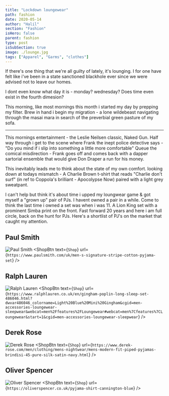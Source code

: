 ```yaml
---
title: "Lockdown loungewear"
path: fashion
date: 2020-05-14
author: "Halil"
section: "Fashion"
isHero: false
parent: fashion
type: post
isSubSection: true
image: ./lounge.jpg
tags: ["Apparel", "Garms", "clothes"]
---
```



If there's one thing that we're all guilty of lately, it's lounging.
I for one have felt like i've been in a state sanctioned blackhole ever since we were advised not to leave our homes.

I dont even know what day it is - monday? wednesday? Does time even exist in the fourth dimesion?

This morning, like most mornings this month i started my day by prepping my filter.
Brew in hand i begin my migration - a lone wildebeast navigating through the masai mara in search of the preverbial green pasture of my sofa.

------------

This mornings entertainment - the Leslie Neilsen classic, Naked Gun.
Half way through i get to the scene where Frank the inept 
police detective says - "Do you mind if i slip into something a little more comfortable" 
Queue the comical misdirection - Frank goes off and comes back with a dapper sartorial ensemble that 
would give Don Draper a run for his money. 

This inevitably leads me to think about the state of my own comfort. looking down at todays mismatch - 
A Charlie Brown t-shirt that reads "Charlie don't surf" (in ref to Coppola's brilliant - Apocolypse Now) 
paired with a light grey sweatpant.

I can't help but think it's about time i upped my loungwear game & got myself a "grown up" pair of PJs.
I havent owned a pair in a while. Come to think the last time i owned a set was when i was 11. A Lion King set with a prominent Simba print on the front.
Fast forward 20 years and here i am full circle, back on the hunt for PJs. Here's a shortlist of PJ's on the market that caught my attention.

## Paul Smith
![Paul Smith](./paul_smith.jpg)
<ShopBtn text={`Shop`} url={`https://www.paulsmith.com/uk/men-s-signature-stripe-cotton-pyjama-set`} />

## Ralph Lauren
![Ralph Lauren](./ralph_lauren.jpeg)
<ShopBtn text={`Shop`} url={`https://www.ralphlauren.co.uk/en/gingham-poplin-long-sleep-set-486046.html?dwvar486046_colorname=Light%20Blue%20Mini%20Gingham&cgid=men-accessories-loungewear-sleepwear&webcat=men%2Ffeatures%2FLoungewear#webcat=men%7Cfeatures%7CLoungewear&start=1&cgid=men-accessories-loungewear-sleepwear`} />

## Derek Rose
![Derek Rose](./derek_rose.jpg)
<ShopBtn text={`Shop`} url={`https://www.derek-rose.com/men/clothing/mens-nightwear/mens-modern-fit-piped-pyjamas-brindisi-45-pure-silk-satin-navy.html`} />

## Oliver Spencer
![Oliver Spencer](./oli_spencer.jpg)
<ShopBtn text={`Shop`} url={`https://oliverspencer.co.uk/pyjama-shirt-cannington-blue`} />
